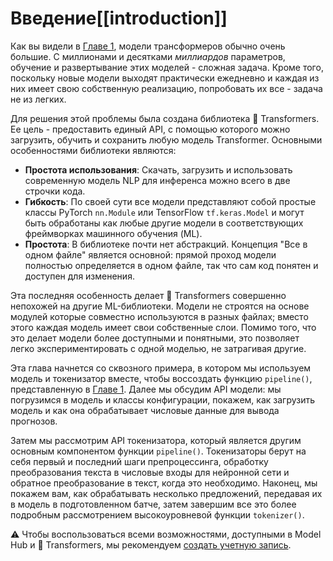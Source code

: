 # Введение[[introduction]]

<CourseFloatingBanner
    chapter={2}
    classNames="absolute z-10 right-0 top-0"
/>

Как вы видели в [Главе 1](../chapter1), модели трансформеров обычно очень большие. С миллионами и десятками *миллиардов* параметров, обучение и развертывание этих моделей - сложная задача. Кроме того, поскольку новые модели выходят практически ежедневно и каждая из них имеет свою собственную реализацию, попробовать их все - задача не из легких.

Для решения этой проблемы была создана библиотека 🤗 Transformers. Ее цель - предоставить единый API, с помощью которого можно загрузить, обучить и сохранить любую модель Transformer. Основными особенностями библиотеки являются:

- **Простота использования**: Скачать, загрузить и использовать современную модель NLP для инференса можно всего в две строчки кода.
- **Гибкость**: По своей сути все модели представляют собой простые классы PyTorch `nn.Module` или TensorFlow `tf.keras.Model` и могут быть обработаны как любые другие модели в соответствующих фреймворках машинного обучения (ML).
- **Простота**: В библиотеке почти нет абстракций. Концепция "Все в одном файле" является основной: прямой проход модели полностью определяется в одном файле, так что сам код понятен и доступен для изменения.

Эта последняя особенность делает 🤗 Transformers совершенно непохожей на другие ML-библиотеки. Модели не строятся на основе модулей 
которые совместно используются в разных файлах; вместо этого каждая модель имеет свои собственные слои. Помимо того, что это делает модели более доступными и понятными, это позволяет легко экспериментировать с одной моделью, не затрагивая другие.

Эта глава начнется со сквозного примера, в котором мы используем модель и токенизатор вместе, чтобы воссоздать функцию `pipeline()`, представленную в [Главе 1](../chapter1). Далее мы обсудим API модели: мы погрузимся в модель и классы конфигурации, покажем, как загрузить модель и как она обрабатывает числовые данные для вывода прогнозов. 

Затем мы рассмотрим API токенизатора, который является другим основным компонентом функции `pipeline()`. Токенизаторы берут на себя первый и последний шаги препроцессинга, обработку преобразования текста в числовые входы для нейронной сети и обратное преобразование в текст, когда это необходимо. Наконец, мы покажем вам, как обрабатывать несколько предложений, передавая их в модель в подготовленном батче, затем завершим все это более подробным рассмотрением высокоуровневой функции `tokenizer()`.

<Tip>
⚠️ Чтобы воспользоваться всеми возможностями, доступными в Model Hub и 🤗 Transformers, мы рекомендуем <a href="https://huggingface.co/join">создать учетную запись</a>.
</Tip>